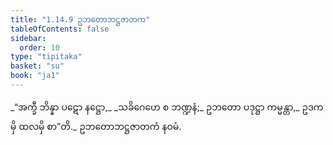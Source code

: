 ```yaml
---
title: "1.14.9 ဥဘတောဘဋ္ဌဇာတက"
tableOfContents: false
sidebar:
  order: 10
type: "tipitaka"
basket: "su"
book: "ja1"
---
```



<DynamicBreadcrumb />

<Division number="139" book="ja1">

<Paragraph number="307" book="ja1">
_“အက္ခီ ဘိန္နာ ပဋော နဋ္ဌော,_  
_သခိဂေဟေ စ ဘဏ္ဍနံ;_  
ဥဘတော ပဒုဋ္ဌာ ကမ္မန္တာ,_  
ဥဒကမှိ ထလမှိ စာ”တိ._  


</Paragraph>
</Division>

<Paragraph number="308" type="center" book="ja1">
ဥဘတောဘဋ္ဌဇာတကံ နဝမံ.
</Paragraph>
